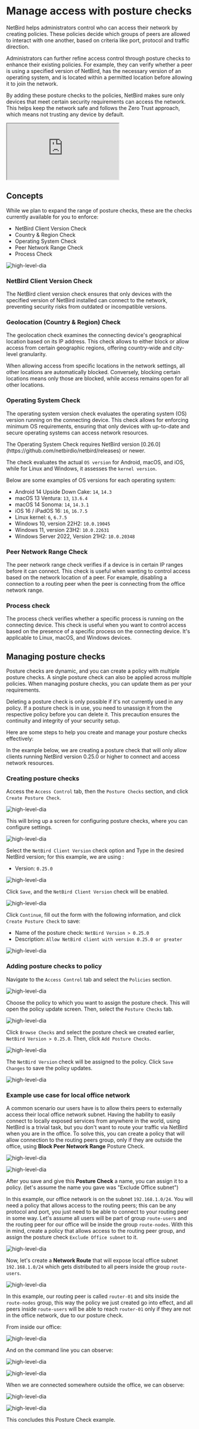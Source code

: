 # Manage access with posture checks


NetBird helps administrators control who can access their network by creating policies. These policies decide which groups of peers are allowed to interact with one another, based on criteria like port, protocol and traffic direction.

Administrators can further refine access control through posture checks to enhance their existing policies. For example, they can verify whether a peer is using a specified version of NetBird, has the necessary version of an operating system, and is located within a permitted location before allowing it to join the network.

By adding these posture checks to the policies, NetBird makes sure only devices that meet certain security requirements can access the network. This helps keep the network safe and follows the Zero Trust approach, which means not trusting any device by default.

<div className="videowrapper">
    <iframe src="https://www.youtube.com/embed/-KlJUBuZrpo" allow="fullscreen;"></iframe>
</div>

## Concepts


While we plan to expand the range of posture checks, these are the checks currently available for you to enforce:

- NetBird Client Version Check
- Country & Region Check
- Operating System Check
- Peer Network Range Check
- Process Check

<p>
    <img src="/docs-static/img/how-to-guides/supported-posture-checks-list.png" alt="high-level-dia" className="imagewrapper"/>
</p>

### NetBird Client Version Check

The NetBird client version check ensures that only devices with the specified version of NetBird installed can connect to the network, preventing security risks from outdated or incompatible versions.

### Geolocation (Country & Region) Check

The geolocation check examines the connecting device's geographical location based on its IP address.
This check allows to either block or allow access from certain geographic regions,
offering country-wide and city-level granularity.

<Note>
    When allowing access from specific locations in the network settings, all other locations are automatically blocked. Conversely, blocking certain locations means only those are blocked, while access remains open for all other locations.
</Note>

### Operating System Check

The operating system version check evaluates the operating system (OS) version running on the connecting device.
This check allows for enforcing minimum OS requirements, ensuring that only devices with up-to-date and
secure operating systems can access network resources.

<Note>
    The Operating System Check requires NetBird version [0.26.0](https://github.com/netbirdio/netbird/releases) or newer.
</Note>

The check evaluates the actual `OS version` for Android, macOS, and iOS, while for Linux and Windows, it assesses the `kernel version`.

Below are some examples of OS versions for each operating system:

* Android 14 Upside Down Cake: `14`, `14.3`
* macOS 13	Ventura: `13`, `13.6.4`
* macOS 14 Sonoma: `14`, `14.3.1`
* iOS 16 / iPadOS 16: `16`, `16.7.5`
* Linux kernel: `6`, `6.7.5`
* Windows 10, version 22H2: `10.0.19045`
* Windows 11, version 23H2: `10.0.22631`
* Windows Server 2022, Version 21H2: `10.0.20348`

### Peer Network Range Check

The peer network range check verifies if a device is in certain IP ranges before it can connect. This check is useful when wanting to control access based on the network location of a peer. For example, disabling a connection to a routing peer when the peer is connecting from the office network range.

### Process check
The process check verifies whether a specific process is running on the connecting device. This check is useful when you want to control access based on the presence of a specific process on the connecting device. It's applicable to Linux, macOS, and Windows devices.

## Managing posture checks

Posture checks are dynamic, and you can create a policy with multiple posture checks. A single posture
check can also be applied across multiple policies. When managing posture checks, you can update them as
per your requirements.

Deleting a posture check is only possible if it's not currently used in any policy. If a posture check is in use,
you need to unassign it from the respective policy before you can delete it. This precaution ensures the continuity
and integrity of your security setup.

Here are some steps to help you create and manage your posture checks effectively:

In the example below, we are creating a posture check that will only allow clients running NetBird version 0.25.0 or
higher to connect and access network resources.

### Creating posture checks
Access the `Access Control` tab, then the `Posture Checks` section, and click `Create Posture Check`.

<p>
    <img src="/docs-static/img/how-to-guides/add-posture-check.png" alt="high-level-dia" className="imagewrapper-big"/>
</p>


This will bring up a screen for configuring posture checks, where you can configure settings.

<p>
    <img src="/docs-static/img/how-to-guides/posture-check-create-list.png" alt="high-level-dia" className="imagewrapper"/>
</p>

Select the `NetBird Client Version` check option and Type in the desired NetBird version; for this example, we are using :
- Version: `0.25.0`

<p>
    <img src="/docs-static/img/how-to-guides/netbird-version-check.png" alt="high-level-dia" className="imagewrapper"/>
</p>

Click `Save`, and the `NetBird Client Version` check will be enabled.
<p>
    <img src="/docs-static/img/how-to-guides/posture-check-netbird-version-enabled.png" alt="high-level-dia" className="imagewrapper"/>
</p>

Click `Continue`, fill out the form with the following information, and click `Create Posture Check` to save:
- Name of the posture check: `NetBird Version > 0.25.0`
- Description: `Allow NetBird client with version 0.25.0 or greater`

<p>
    <img src="/docs-static/img/how-to-guides/posture-check-post-config.png" alt="high-level-dia" className="imagewrapper"/>
</p>

### Adding posture checks to policy

Navigate to the `Access Control` tab and select the `Policies` section.

<p>
    <img src="/docs-static/img/how-to-guides/policies-list.png" alt="high-level-dia" className="imagewrapper-big"/>
</p>

Choose the policy to which you want to assign the posture check. This will open the policy update screen. Then,
select the `Posture Checks` tab.
<p>
    <img src="/docs-static/img/how-to-guides/policy-new-posture-check.png" alt="high-level-dia" className="imagewrapper"/>
</p>

Click `Browse Checks` and select the posture check we created earlier, `NetBird Version > 0.25.0`. Then, click `Add Posture Checks`.

<p>
    <img src="/docs-static/img/how-to-guides/policy-posture-checks-select.png" alt="high-level-dia" className="imagewrapper"/>
</p>

The `NetBird Version` check will be assigned to the policy. Click `Save Changes` to save the policy updates.
<p>
    <img src="/docs-static/img/how-to-guides/policy-posture-checks-assigned.png" alt="high-level-dia" className="imagewrapper"/>
</p>


### Example use case for local office network
A common scenario our users have is to allow theirs peers to externally access their local office network subnet. Having the hability to easily connect to locally exposed services from anywhere in the world, using NetBird is a trivial task, but you don't want to route your traffic via NetBird when you are in the office. To solve this, you can create a policy that will allow connection to the routing peers group, only if they are outside the office, using **Block Peer Network Range** Posture Check.

<p>
    <img src="/docs-static/img/how-to-guides/posture-check-new-block-network-range.png" alt="high-level-dia" className="imagewrapper"/>
</p>
<p>
    <img src="/docs-static/img/how-to-guides/posture-check-block-network-range.png" alt="high-level-dia" className="imagewrapper"/>
</p>

After you save and give this **Posture Check** a name, you can assign it to a policy. (let's assume the name you gave was "Exclude Office subnet")

In this example, our office network is on the subnet `192.168.1.0/24`. You will  need a policy that allows access to the routing peers; this can be any protocol and port, you just need to be able to connect to your routing peer in some way. Let's assume all users will be part of group `route-users` and the routing peer for our office will be inside the group `route-nodes`. 
With this in mind, create a policy that allows access to the routing peer group, and assign the posture check `Exclude Office subnet` to it. 
<p>
    <img src="/docs-static/img/how-to-guides/policy-office-subnet-with-posturecheck.png" alt="high-level-dia" className="imagewrapper"/>
</p>

Now, let's create a **Network Route** that will expose local office subnet `192.168.1.0/24` which gets distributed to all peers inside the group `route-users`.

<p>
    <img src="/docs-static/img/how-to-guides/route-office-subnet-posturecheck.png" alt="high-level-dia" className="imagewrapper"/>
</p>

In this example, our routing peer is called `router-01` and sits inside the `route-nodes` group, this way the policy we just created go into effect, and all peers inside `route-users` will be able to reach `router-01` only if they are not in the office network, due to our posture check.

From inside our office:

<p>
    <img src="/docs-static/img/how-to-guides/wifi-inside-office-subnet.png" alt="high-level-dia" className="imagewrapper"/>
</p>
And on the command line you can observe: 
<p>
    <img src="/docs-static/img/how-to-guides/netbird-routes-list-local.png" alt="high-level-dia" className="imagewrapper"/>
</p>

<p>
    <img src="/docs-static/img/how-to-guides/netstat-routes-grep-local.png" alt="high-level-dia" className="imagewrapper"/>
</p>
When we are connected somewhere outside the office, we can observe: 

<p>
    <img src="/docs-static/img/how-to-guides/netbird-routes-list-external.png" alt="high-level-dia" className="imagewrapper"/>
</p>

<p>
    <img src="/docs-static/img/how-to-guides/netstat-routes-grep-external.png" alt="high-level-dia" className="imagewrapper"/>
</p>

This concludes this Posture Check example.
